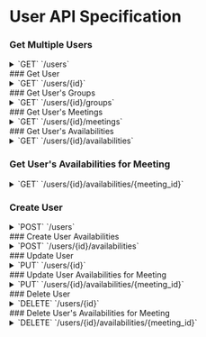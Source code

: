 
# User API Specification

### Get Multiple Users

<details>
    <summary>
        `GET`
        `/users`
    </summary>

    ##### Parameters
    > | name      |  type     | data type               | description                                                           |
    > |-----------|-----------|-------------------------|-----------------------------------------------------------------------|
    > | id      |  optional | string  | N/A  |
    > | username      |  optional |  string  | N/A  |
    > | email      |  optional |  string  | N/A  |
    > | created_at      |  optional | string  | N/A  |

    ##### Responses
    <Tabs items={["201", "400"]}>
        <Tabs.Tab>
            > | name       | data type               | description                                                           |
            > |------------|-------------------------|----|
            > | id         |  string  | N/A   | N/A  |
            > | username   | string  | N/A  |
            > | email      | string   | N/A  |
            > | created_at | string   | N/A  |
        </Tabs.Tab>

        <Tabs.Tab>
            > | name       | data type               | description                                                           |
            > |------------|-------------------------|----|
            > | code         | string  | "400"  |
            > | message   | string  | "Bad Request"  |

        </Tabs.Tab>
    </Tabs>

</details>
### Get User

<details>
    <summary>
        `GET`
        `/users/{id}`
    </summary>

    ##### Parameters
    > | name      |  type     | data type               | description                                                           |
    > |-----------|-----------|-------------------------|-----------------------------------------------------------------------|
    > | id      |  optional | uuid / string  | N/A  |
    > | username      |  optional |  string  | N/A  |
    > | email      |  optional |  string  | N/A  |
    > | created_at      |  optional | string  | N/A  |

    ##### Responses
    <Tabs items={["201", "400"]}>
        <Tabs.Tab>
            > Content-Type: `application/json`
            > | name       | data type               | description                                                           |
            > |------------|-------------------------|----|
            > | id         |  uuid / string  | N/A   | N/A  |
            > | username   | string  | N/A  |
            > | email      | string   | N/A  |
            > | created_at | string   | N/A  |
        </Tabs.Tab>

        <Tabs.Tab>
            > Content-Type: `application/json`
            > | name       | data type               | description                                                           |
            > |------------|-------------------------|----|
            > | code         | string  | "400"  |
            > | message   | string  | "Bad Request"  |

        </Tabs.Tab>
    </Tabs>

</details>
### Get User's Groups

<details>
    <summary>
        `GET`
        `/users/{id}/groups`
    </summary>

    ##### Parameters
    > | name      |  type     | data type               | description                                                           |
    > |-----------|-----------|-------------------------|-----------------------------------------------------------------------|
    > | id      |  optional | uuid / string  | N/A  |
    > | username      |  optional |  string  | N/A  |
    > | email      |  optional |  string  | N/A  |
    > | created_at      |  optional | string  | N/A  |

    ##### Responses
    <Tabs items={["201", "400"]}>
        <Tabs.Tab>
            > Content-Type: `application/json`
            > | name       | data type               | description                                                           |
            > |------------|-------------------------|----|
            > | id         |  uuid / string  | N/A   | N/A  |
            > | username   | string  | N/A  |
            > | email      | string   | N/A  |
            > | created_at | string   | N/A  |
        </Tabs.Tab>

        <Tabs.Tab>
            > Content-Type: `application/json`
            > | name       | data type               | description                                                           |
            > |------------|-------------------------|----|
            > | code         | string  | "400"  |
            > | message   | string  | "Bad Request"  |

        </Tabs.Tab>
    </Tabs>

</details>
### Get User's Meetings

<details>
    <summary>
        `GET`
        `/users/{id}/meetings`
    </summary>

    ##### Parameters
    > | name      |  type     | data type               | description                                                           |
    > |-----------|-----------|-------------------------|-----------------------------------------------------------------------|
    > | id      |  optional | uuid / string  | N/A  |
    > | username      |  optional |  string  | N/A  |
    > | email      |  optional |  string  | N/A  |
    > | created_at      |  optional | string  | N/A  |

    ##### Responses
    <Tabs items={["201", "400"]}>
        <Tabs.Tab>
            > Content-Type: `application/json`
            > | name       | data type               | description                                                           |
            > |------------|-------------------------|----|
            > | id         |  uuid / string  | N/A   | N/A  |
            > | username   | string  | N/A  |
            > | email      | string   | N/A  |
            > | created_at | string   | N/A  |
        </Tabs.Tab>

        <Tabs.Tab>
            > Content-Type: `application/json`
            > | name       | data type               | description                                                           |
            > |------------|-------------------------|----|
            > | code         | string  | "400"  |
            > | message   | string  | "Bad Request"  |

        </Tabs.Tab>
    </Tabs>

</details>
### Get User's Availabilities

<details>
    <summary>
        `GET`
        `/users/{id}/availabilities`
    </summary>

    ##### Parameters
    > | name      |  type     | data type               | description                                                           |
    > |-----------|-----------|-------------------------|-----------------------------------------------------------------------|
    > | id      |  optional | uuid / string  | N/A  |
    > | username      |  optional |  string  | N/A  |
    > | email      |  optional |  string  | N/A  |
    > | created_at      |  optional | string  | N/A  |

    ##### Responses
    <Tabs items={["201", "400"]}>
        <Tabs.Tab>
            > Content-Type: `application/json`
            > | name       | data type               | description                                                           |
            > |------------|-------------------------|----|
            > | id         |  uuid / string  | N/A   | N/A  |
            > | username   | string  | N/A  |
            > | email      | string   | N/A  |
            > | created_at | string   | N/A  |
        </Tabs.Tab>

        <Tabs.Tab>
            > Content-Type: `application/json`
            > | name       | data type               | description                                                           |
            > |------------|-------------------------|----|
            > | code         | string  | "400"  |
            > | message   | string  | "Bad Request"  |

        </Tabs.Tab>
    </Tabs>

</details>

### Get User's Availabilities for Meeting

<details>
    <summary>
        `GET`
        `/users/{id}/availabilities/{meeting_id}`
    </summary>

    ##### Parameters
    > | name      |  type     | data type               | description                                                           |
    > |-----------|-----------|-------------------------|-----------------------------------------------------------------------|
    > | id      |  optional | uuid / string  | N/A  |
    > | username      |  optional |  string  | N/A  |
    > | email      |  optional |  string  | N/A  |
    > | created_at      |  optional | string  | N/A  |

    ##### Responses
    <Tabs items={["201", "400"]}>
        <Tabs.Tab>
            > Content-Type: `application/json`
            > | name       | data type               | description                                                           |
            > |------------|-------------------------|----|
            > | id         |  uuid / string  | N/A   | N/A  |
            > | username   | string  | N/A  |
            > | email      | string   | N/A  |
            > | created_at | string   | N/A  |
        </Tabs.Tab>

        <Tabs.Tab>
            > Content-Type: `application/json`
            > | name       | data type               | description                                                           |
            > |------------|-------------------------|----|
            > | code         | string  | "400"  |
            > | message   | string  | "Bad Request"  |

        </Tabs.Tab>
    </Tabs>

</details>

### Create User

<details>
    <summary>
        `POST`
        `/users`
    </summary>

    ##### Parameters
    > | name      |  type     | data type               | description                                                           |
    > |-----------|-----------|-------------------------|-----------------------------------------------------------------------|
    > | id      |  optional | uuid / string  | N/A  |
    > | username      |  optional |  string  | N/A  |
    > | email      |  optional |  string  | N/A  |
    > | created_at      |  optional | string  | N/A  |

    ##### Responses
    <Tabs items={["201", "400"]}>
        <Tabs.Tab>
            > Content-Type: `application/json`
            > | name       | data type               | description                                                           |
            > |------------|-------------------------|----|
            > | id         |  uuid / string  | N/A   | N/A  |
            > | username   | string  | N/A  |
            > | email      | string   | N/A  |
            > | created_at | string   | N/A  |
        </Tabs.Tab>

        <Tabs.Tab>
            > Content-Type: `application/json`
            > | name       | data type               | description                                                           |
            > |------------|-------------------------|----|
            > | code         | string  | "400"  |
            > | message   | string  | "Bad Request"  |

        </Tabs.Tab>
    </Tabs>

</details>
### Create User Availabilities

<details>
    <summary>
        `POST`
        `/users/{id}/availabilities`
    </summary>

    ##### Parameters
    > | name      |  type     | data type               | description                                                           |
    > |-----------|-----------|-------------------------|-----------------------------------------------------------------------|
    > | id      |  optional | uuid / string  | N/A  |
    > | username      |  optional |  string  | N/A  |
    > | email      |  optional |  string  | N/A  |
    > | created_at      |  optional | string  | N/A  |

    ##### Responses
    <Tabs items={["201", "400"]}>
        <Tabs.Tab>
            > Content-Type: `application/json`
            > | name       | data type               | description                                                           |
            > |------------|-------------------------|----|
            > | id         |  uuid / string  | N/A   | N/A  |
            > | username   | string  | N/A  |
            > | email      | string   | N/A  |
            > | created_at | string   | N/A  |
        </Tabs.Tab>

        <Tabs.Tab>
            > Content-Type: `application/json`
            > | name       | data type               | description                                                           |
            > |------------|-------------------------|----|
            > | code         | string  | "400"  |
            > | message   | string  | "Bad Request"  |

        </Tabs.Tab>
    </Tabs>

</details>
### Update User

<details>
    <summary>
        `PUT`
        `/users/{id}`
    </summary>

    ##### Parameters
    > | name      |  type     | data type               | description                                                           |
    > |-----------|-----------|-------------------------|-----------------------------------------------------------------------|
    > | id      |  optional | uuid / string  | N/A  |
    > | username      |  optional |  string  | N/A  |
    > | email      |  optional |  string  | N/A  |
    > | created_at      |  optional | string  | N/A  |

    ##### Responses
    <Tabs items={["201", "400"]}>
        <Tabs.Tab>
            > Content-Type: `application/json`
            > | name       | data type               | description                                                           |
            > |------------|-------------------------|----|
            > | id         |  uuid / string  | N/A   | N/A  |
            > | username   | string  | N/A  |
            > | email      | string   | N/A  |
            > | created_at | string   | N/A  |
        </Tabs.Tab>

        <Tabs.Tab>
            > Content-Type: `application/json`
            > | name       | data type               | description                                                           |
            > |------------|-------------------------|----|
            > | code         | string  | "400"  |
            > | message   | string  | "Bad Request"  |

        </Tabs.Tab>
    </Tabs>

</details>
### Update User Availabilities for Meeting

<details>
    <summary>
        `PUT`
        `/users/{id}/availabilities/{meeting_id}`
    </summary>

    ##### Parameters
    > | name      |  type     | data type               | description                                                           |
    > |-----------|-----------|-------------------------|-----------------------------------------------------------------------|
    > | id      |  optional | uuid / string  | N/A  |
    > | username      |  optional |  string  | N/A  |
    > | email      |  optional |  string  | N/A  |
    > | created_at      |  optional | string  | N/A  |

    ##### Responses
    <Tabs items={["201", "400"]}>
        <Tabs.Tab>
            > Content-Type: `application/json`
            > | name       | data type               | description                                                           |
            > |------------|-------------------------|----|
            > | id         |  uuid / string  | N/A   | N/A  |
            > | username   | string  | N/A  |
            > | email      | string   | N/A  |
            > | created_at | string   | N/A  |
        </Tabs.Tab>

        <Tabs.Tab>
            > Content-Type: `application/json`
            > | name       | data type               | description                                                           |
            > |------------|-------------------------|----|
            > | code         | string  | "400"  |
            > | message   | string  | "Bad Request"  |

        </Tabs.Tab>
    </Tabs>

</details>
### Delete User

<details>
    <summary>
        `DELETE`
        `/users/{id}`
    </summary>

    ##### Parameters
    > | name      |  type     | data type               | description                                                           |
    > |-----------|-----------|-------------------------|-----------------------------------------------------------------------|
    > | id      |  optional | uuid / string  | N/A  |
    > | username      |  optional |  string  | N/A  |
    > | email      |  optional |  string  | N/A  |
    > | created_at      |  optional | string  | N/A  |

    ##### Responses
    <Tabs items={["201", "400"]}>
        <Tabs.Tab>
            > Content-Type: `application/json`
            > | name       | data type               | description                                                           |
            > |------------|-------------------------|----|
            > | id         |  uuid / string  | N/A   | N/A  |
            > | username   | string  | N/A  |
            > | email      | string   | N/A  |
            > | created_at | string   | N/A  |
        </Tabs.Tab>

        <Tabs.Tab>
            > Content-Type: `application/json`
            > | name       | data type               | description                                                           |
            > |------------|-------------------------|----|
            > | code         | string  | "400"  |
            > | message   | string  | "Bad Request"  |

        </Tabs.Tab>
    </Tabs>

</details>
### Delete User's Availabilities for Meeting

<details>
    <summary>
        `DELETE`
        `/users/{id}/availabilities/{meeting_id}`
    </summary>

    ##### Parameters
    > | name      |  type     | data type               | description                                                           |
    > |-----------|-----------|-------------------------|-----------------------------------------------------------------------|
    > | id      |  optional | uuid / string  | N/A  |
    > | username      |  optional |  string  | N/A  |
    > | email      |  optional |  string  | N/A  |
    > | created_at      |  optional | string  | N/A  |

    ##### Responses
    <Tabs items={["201", "400"]}>
        <Tabs.Tab>
            > Content-Type: `application/json`
            > | name       | data type               | description                                                           |
            > |------------|-------------------------|----|
            > | id         |  uuid / string  | N/A   | N/A  |
            > | username   | string  | N/A  |
            > | email      | string   | N/A  |
            > | created_at | string   | N/A  |
        </Tabs.Tab>

        <Tabs.Tab>
            > Content-Type: `application/json`
            > | name       | data type               | description                                                           |
            > |------------|-------------------------|----|
            > | code         | string  | "400"  |
            > | message   | string  | "Bad Request"  |

        </Tabs.Tab>
    </Tabs>

</details>
